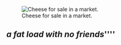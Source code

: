 [[Image:Cheese market Basel.jpg|thumb|right|Cheese for sale in a market.]]

== '''''a fat load with no friends''''''''' ==